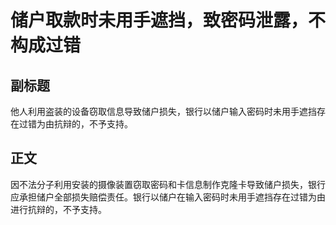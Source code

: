 # 储户取款时未用手遮挡，致密码泄露，不构成过错
## 副标题
他人利用盗装的设备窃取信息导致储户损失，银行以储户输入密码时未用手遮挡存在过错为由抗辩的，不予支持。
## 正文
因不法分子利用安装的摄像装置窃取密码和卡信息制作克隆卡导致储户损失，银行应承担储户全部损失赔偿责任。银行以储户在输入密码时未用手遮挡存在过错为由进行抗辩的，不予支持。